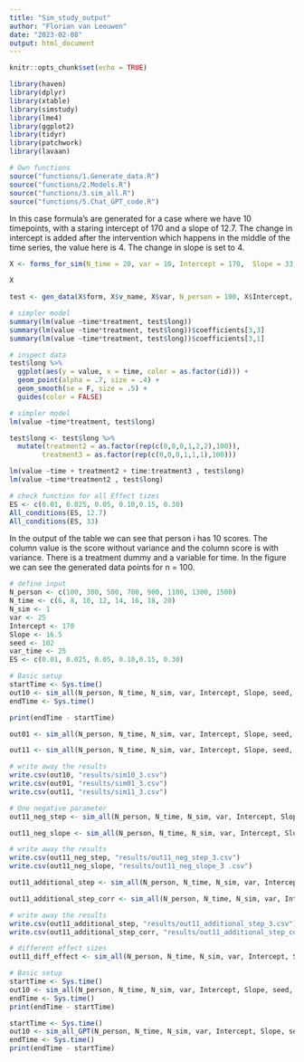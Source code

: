 ```yaml
---
title: "Sim_study_output"
author: "Florian van Leeuwen"
date: "2023-02-08"
output: html_document
---
```


```r
knitr::opts_chunk$set(echo = TRUE)
```

```r
library(haven)
library(dplyr)
library(xtable)
library(simstudy)
library(lme4)
library(ggplot2)
library(tidyr)
library(patchwork)
library(lavaan)
```

```r
# Own functions
source("functions/1.Generate_data.R")
source("functions/2.Models.R")
source("functions/3.sim_all.R")
source("functions/5.Chat_GPT_code.R")
```

In this case formula's are generated for a case where we have 10 timepoints, with a staring intercept of 170 and a slope of 12.7. The change in intercept is added after the intervention which happens in the middle of the time series, the value here is 4. The change in slope is set to 4.

```r
X <- forms_for_sim(N_time = 20, var = 10, Intercept = 170,  Slope = 33, step_size = -10, slope_size =  -10, additional_step = 0)

X
```

```r
test <- gen_data(X$form, X$v_name, X$var, N_person = 100, X$Intercept, var_time = 10, additional_step_corr = 0)

# simpler model
summary(lm(value ~time*treatment, test$long))
summary(lm(value ~time*treatment, test$long))$coefficients[3,3]
summary(lm(value ~time*treatment, test$long))$coefficients[3,1]

# inspect data
test$long %>% 
  ggplot(aes(y = value, x = time, color = as.factor(id))) +
  geom_point(alpha = .7, size = .4) +
  geom_smooth(se = F, size = .5) +
  guides(color = FALSE)

# simpler model
lm(value ~time*treatment, test$long)

test$long <- test$long %>% 
  mutate(treatment2 = as.factor(rep(c(0,0,0,1,2,2),100)),
        treatment3 = as.factor(rep(c(0,0,0,1,1,1),100)))

lm(value ~time + treatment2 + time:treatment3 , test$long)
lm(value ~time*treatment2 , test$long)
```

```r
# check function for all Effect tizes
ES <- c(0.01, 0.025, 0.05, 0.10,0.15, 0.30)
All_conditions(ES, 12.7)
All_conditions(ES, 33)
```

In the output of the table we can see that person i has 10 scores. The column value is the score without variance and the column score is with variance. There is a treatment dummy and a variable for time. In the figure we can see the generated data points for n = 100. 

```r
# define input
N_person <- c(100, 300, 500, 700, 900, 1100, 1300, 1500)
N_time <- c(6, 8, 10, 12, 14, 16, 18, 20)
N_sim <- 1
var <- 25
Intercept <- 170
Slope <- 16.5
seed <- 102
var_time <- 25
ES <- c(0.01, 0.025, 0.05, 0.10,0.15, 0.30)
```

```r
# Basic setup
startTime <- Sys.time()
out10 <- sim_all(N_person, N_time, N_sim, var, Intercept, Slope, seed, var_time, ES, treatment_step = -1, treatment_slope = 0,additional_step = 0, additional_step_corr = 0,  model = "OLS")
endTime <- Sys.time()

print(endTime - startTime)

out01 <- sim_all(N_person, N_time, N_sim, var, Intercept, Slope, seed, var_time, ES, treatment_step = 0, treatment_slope = -1, additional_step = 0, additional_step_corr = 0, model = "OLS")

out11 <- sim_all(N_person, N_time, N_sim, var, Intercept, Slope, seed, var_time, ES, treatment_step = -1, treatment_slope = -1, additional_step = 0, additional_step_corr = 0, model = "OLS")
```

```r
# write away the results
write.csv(out10, "results/sim10_3.csv")
write.csv(out01, "results/sim01_3.csv")
write.csv(out11, "results/sim11_3.csv")
```

```r
# One negative parameter
out11_neg_step <- sim_all(N_person, N_time, N_sim, var, Intercept, Slope, seed, var_time, ES, treatment_step = -1, treatment_slope = 1,additional_step = 0, additional_step_corr = 0,  model = "OLS")

out11_neg_slope <- sim_all(N_person, N_time, N_sim, var, Intercept, Slope, seed, var_time, ES, treatment_step = 1, treatment_slope = -1,additional_step = 0, additional_step_corr = 0,   model = "OLS")
```

```r
# write away the results
write.csv(out11_neg_step, "results/out11_neg_step_3.csv")
write.csv(out11_neg_slope, "results/out11_neg_slope_3 .csv")
```

```r
out11_additional_step <- sim_all(N_person, N_time, N_sim, var, Intercept, Slope, seed, var_time, ES, treatment_step = -1, treatment_slope = -1, additional_step = 1, additional_step_corr = 0, model = "OLS")

out11_additional_step_corr <- sim_all(N_person, N_time, N_sim, var, Intercept, Slope, seed, var_time, ES, treatment_step = -1, treatment_slope = -1, additional_step = 1, additional_step_corr = 1, model = "OLS")
```

```r
# write away the results
write.csv(out11_additional_step, "results/out11_additional_step_3.csv")
write.csv(out11_additional_step_corr, "results/out11_additional_step_corr_3.csv")
```


```r
# different effect sizes 
out11_diff_effect <- sim_all(N_person, N_time, N_sim, var, Intercept, Slope, seed, var_time, ES, treatment_step = -2, treatment_slope = -1, additional_step = 0, additional_step_corr = 0, model = "OLS")
```

```r
# Basic setup
startTime <- Sys.time()
out10 <- sim_all(N_person, N_time, N_sim, var, Intercept, Slope, seed, var_time, ES, treatment_step = -1, treatment_slope = 0,additional_step = 0, additional_step_corr = 0,  model = "OLS")
endTime <- Sys.time()
print(endTime - startTime)

startTime <- Sys.time()
out10 <- sim_all_GPT(N_person, N_time, N_sim, var, Intercept, Slope, seed, var_time, ES, treatment_step = -1, treatment_slope = 0,additional_step = 0, additional_step_corr = 0,  model = "OLS")
endTime <- Sys.time()
print(endTime - startTime)
```

